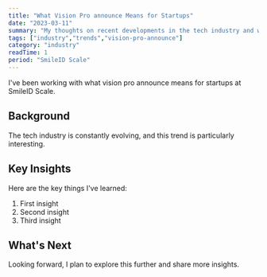 ```yaml
---
title: "What Vision Pro announce Means for Startups"
date: "2023-03-11"
summary: "My thoughts on recent developments in the tech industry and what they mean for developers."
tags: ["industry","trends","vision-pro-announce"]
category: "industry"
readTime: 1
period: "SmileID Scale"
---
```


I've been working with what vision pro announce means for startups at SmileID Scale.

## Background

The tech industry is constantly evolving, and this trend is particularly interesting.

## Key Insights

Here are the key things I've learned:

1. First insight
2. Second insight
3. Third insight

## What's Next

Looking forward, I plan to explore this further and share more insights.

